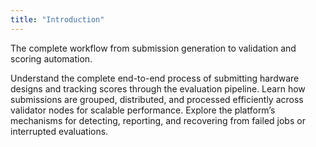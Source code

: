 ```yaml
---
title: "Introduction"
---
```


The complete workflow from submission generation to validation and scoring automation.

<Columns cols={2}>
  <Card title="Design and Score Submission Flow" icon="sparkles" href="/system/design-score">
    Understand the complete end-to-end process of submitting hardware designs and tracking scores through the evaluation pipeline.
  </Card>

  <Card title="Batch Distribution Algorithm" icon="sparkles" href="/system/batch-distribution">
    Learn how submissions are grouped, distributed, and processed efficiently across validator nodes for scalable performance.
  </Card>

  <Card title="Error Recovery" icon="sparkles" href="/system/error">
    Explore the platform’s mechanisms for detecting, reporting, and recovering from failed jobs or interrupted evaluations.
  </Card>
</Columns>
